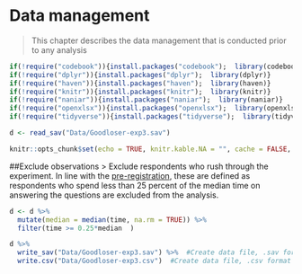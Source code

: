 # Data management

>This chapter describes the data management that is conducted prior to any analysis

```r
if(!require("codebook")){install.packages("codebook");  library(codebook)}
if(!require("dplyr")){install.packages("dplyr");  library(dplyr)}
if(!require("haven")){install.packages("haven");  library(haven)}
if(!require("knitr")){install.packages("knitr");  library(knitr)}
if(!require("naniar")){install.packages("naniar");  library(naniar)}
if(!require("openxlsx")){install.packages("openxlsx");  library(openxlsx)}
if(!require("tidyverse")){install.packages("tidyverse");  library(tidyverse)}

d <- read_sav("Data/Goodloser-exp3.sav")

knitr::opts_chunk$set(echo = TRUE, knitr.kable.NA = "", cache = FALSE, warning = FALSE)

```

##Exclude observations
> Exclude respondents who rush through the experiment. In line with the [pre-registration](GoogLoser_Prereg_3_#16823), these are defined as respondents who spend less than 25 percent of the median time on answering the questions are excluded from the analysis. 


```r
d <- d %>%
  mutate(median = median(time, na.rm = TRUE)) %>% 
  filter(time >= 0.25*median  )

d %>% 
  write_sav("Data/Goodloser-exp3.sav") %>%  #Create data file, .sav format
  write.csv("Data/Goodloser-exp3.csv")  #Create data file, .csv format
``` 



